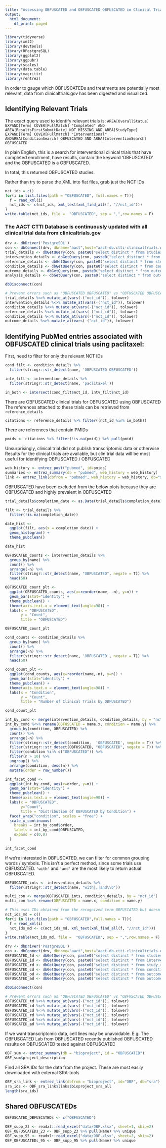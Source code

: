 ```yaml
---
title: "Assessing OBFUSCATED and OBFUSCATED OBFUSCATED in Clinical Trials"
output:
  html_document:
    df_print: paged
---
```


```r
library(tidyverse)
library(xml2)
library(devtools)
library(RPostgreSQL)
library(ggplot2)
library(ggpubr)
library(scales)
library(data.table)
library(magrittr)
library(rentrez)
```

In order to gauge which OBFUSCATEDs and treatments are potentially most relevant, data from clinicaltrials.gov has been digested and visualized.

## Identifying Relevant Trials

The exact query used to identify relevant trials is:
`AREA[OverallStatus] EXPAND[Term] COVER[FullMatch] "Completed" AND AREA[ResultsFirstSubmitDate] NOT MISSING AND AREA[StudyType] EXPAND[Term] COVER[FullMatch] "Interventional" AND`\n `AREA[ConditionSearch] OBFUSCATED AND AREA[InterventionSearch] OBFUSCATED`

In plain English, this is a search for interventional clinical trials that have completed enrollment, have results, contain the keyword 'OBFUSCATED' and the OBFUSCATED is a OBFUSCATED.

In total, this returned OBFUSCATED studies.

Rather than try to parse the XML into flat files, grab just the NCT IDs 
```r
nct_ids = c()
for(i in list.files(path = "OBFUSCATED", full.names = T)){
  f = read_xml(i)
  nct_ids <- c(nct_ids, xml_text(xml_find_all(f, "//nct_id")))
}
write.table(nct_ids, file =  "OBFUSCATED", sep = ",",row.names = F)
```

### The AACT CTTI Database is continuously updated with all clinical trial data from clinicaltrials.gov
```r
drv <- dbDriver('PostgreSQL') 
con <- dbConnect(drv, dbname="aact",host="aact-db.ctti-clinicaltrials.org", port=5432, user="scrichman", password="RGHAACT!$")
trial_details <- dbGetQuery(con, paste0("select distinct * from studies where nct_id in ('",paste(nct_ids, sep = "", collapse = "\',\'"),"')"))
intervention_details <- dbGetQuery(con, paste0("select distinct * from interventions where nct_id in ('",paste(nct_ids, sep = "", collapse = "\',\'"),"')"))
reference_details <- dbGetQuery(con, paste0("select distinct * from study_references where nct_id in ('",paste(nct_ids, sep = "", collapse = "\',\'"),"')"))
condition_details <- dbGetQuery(con, paste0("select distinct * from conditions where nct_id in ('",paste(nct_ids, sep = "", collapse = "\',\'"),"')"))
outcome_details <- dbGetQuery(con, paste0("select distinct * from outcomes where nct_id in ('",paste(nct_ids, sep = "", collapse = "\',\'"),"')"))
analysis_details <- dbGetQuery(con, paste0("select distinct * from outcome_analyses where nct_id in ('",paste(nct_ids, sep = "", collapse = "\',\'"),"')"))

dbDisconnect(con)

# Prevent errors such as "OBFUSCATED OBFUSCATED" vs "OBFUSCATED OBFUSCATED"
trial_details %<>% mutate_at(vars(-("nct_id")), tolower)
intervention_details %<>% mutate_at(vars(-("nct_id")), tolower)
condition_details %<>% mutate_at(vars(-("nct_id")), tolower)
reference_details %<>% mutate_at(vars(-("nct_id")), tolower)
condition_details %<>% mutate_at(vars(-("nct_id")), tolower)
outcome_details %<>% mutate_at(vars(-("nct_id")), tolower)
```

## Identifying PubMed entries associated with OBFUSCATED clinical trials using paclitaxel:

First, need to filter for only the relevant NCT IDs
```r
cond_filt <- condition_details %>% 
  filter(stringr::str_detect(name, 'OBFUSCATED OBFUSCATED')) 

intv_filt <- intervention_details %>% 
  filter(stringr::str_detect(name, 'paclitaxel'))

in_both <- intersect(cond_filt$nct_id, intv_filt$nct_id)
```

There are OBFUSCATED clinical trials for OBFUSCATED using OBFUSCATED
The references attached to these trials can be retrieved from `reference_details`
```r
citations <- reference_details %>% filter((nct_id %in% in_both))
```

There are references that contain PMIDs
```r
pmids <- citations %>% filter(!is.na(pmid)) %>% pull(pmid)
```

Unsurprisingly, clinical trial did not publish transcriptomic data or otherwise\n
Results for the clinical trials are available, but clin trial data will be most useful for identifying OBFUSCATED / OBFUSCATED
```r
web_history <- entrez_post("pubmed", id=pmids)
summaries <- entrez_summary(db = "pubmed", web_history = web_history)
link <- entrez_link(dbfrom = "pubmed", web_history = web_history, db="sra") # does not link to biosample, bioproject, nucleotide, etc., either
```

OBFUSCATED have been excluded from the below plots because they are OBFUSCATED and highly prevalent in OBFUSCATED
```r
trial_details$completion_date <- as.Date(trial_details$completion_date)

filt <- trial_details %>% 
  filter(!is.na(completion_date))

date_hist <- 
  ggplot(filt, aes(x = completion_date)) +
  geom_histogram() +
  theme_pubclean()

date_hist

OBFUSCATED_counts <- intervention_details %>% 
  group_by(name) %>%
  count() %>% 
  arrange(-n) %>%
  filter(stringr::str_detect(name, "OBFUSCATED", negate = T)) %>%
  head(50)

OBFUSCATED_count_plt <- 
  ggplot(OBFUSCATED_counts, aes(x=reorder(name, -n), y=n)) +
  geom_bar(stat="identity") + 
  theme_pubclean() +
  theme(axis.text.x = element_text(angle=90)) +
  labs(x = "OBFUSCATED",
       y = "Count",
       title = "OBFUSCATED")

OBFUSCATED_count_plt

cond_counts <- condition_details %>% 
  group_by(name) %>%
  count() %>% 
  arrange(-n) %>%
  filter(stringr::str_detect(name, 'OBFUSCATED', negate = T)) %>%
  head(50)

cond_count_plt <- 
  ggplot(cond_counts, aes(x=reorder(name,-n), y=n)) +
  geom_bar(stat="identity") +
  theme_pubclean() +
  theme(axis.text.x = element_text(angle=90)) +
  labs(x = "Condition",
       y = "Count",
       title = "Number of Clinical Trials by OBFUSCATED")

cond_count_plt

int_by_cond <- merge(intervention_details, condition_details, by = "nct_id")
int_by_cond %<>% rename(OBFUSCATED = name.x, condition = name.y) %>%
  group_by(condition, OBFUSCATED) %>% 
  count() %>%
  arrange(-n) %>%
  filter(stringr::str_detect(condition,  'OBFUSCATED', negate = T)) %>%
  filter(stringr::str_detect(OBFUSCATED, "OBFUSCATED", negate = T)) %>%
  filter(condition %in% c("OBFUSCATED")) %>%
  filter(n > 10) %>%
  ungroup() %>%
  arrange(condition, desc(n)) %>%
  mutate(order = row_number())

int_facet_cond <- 
  ggplot(int_by_cond, aes(x=order, y=n)) +
  geom_bar(stat="identity") +
  theme_pubclean() +
  theme(axis.text.x = element_text(angle=90)) +
  labs(x = "OBFUSCATED",
       y="Count",
       title = "Distribution of OBFUSCATED by Condition") +
  facet_wrap("condition", scales = "free") + 
  scale_x_continuous(
    breaks = int_by_cond$order,
    labels = int_by_cond$OBFUSCATED,
    expand = c(0,0)
  )
  
int_facet_cond
```

If we're interested in OBFUSCATED, we can filter for common grouping words / symbols.\n
This isn't a perfect method, since some trials use OBFUSCATED.\n
`'with'` and `'and'` are the most likely to return actual OBFUSCATED.
```r
OBFUSCATED_ints <- intervention_details %>%
  filter(stringr::str_detect(name, "with|,|and\\b"))

multi_con <- merge(OBFUSCATED_ints, condition_details, by = "nct_id")
multi_con %<>% rename(OBFUSCATED = name.x, condition = name.y)
```

```r
# This uses IDs obtained from the recognized term OBFUSCATED but doesn't seem to be very accurate
nct_ids_md = c()
for(i in list.files(path = "OBFUSCATED",full.names = T)){
  f = read_xml(i)
  nct_ids_md <- c(nct_ids_md, xml_text(xml_find_all(f, "//nct_id")))
}
write.table(nct_ids_md, file =  "OBFUSCATED", sep = ",",row.names = F)

drv <- dbDriver('PostgreSQL') 
con <- dbConnect(drv, dbname="aact",host="aact-db.ctti-clinicaltrials.org", port=5432, user="REDACTED", password="REDACTED")
OBFUSCATED_td <- dbGetQuery(con, paste0("select distinct * from studies where nct_id in ('",paste(nct_ids_md, sep = "", collapse = "\',\'"),"')"))
OBFUSCATED_id <- dbGetQuery(con, paste0("select distinct * from interventions where nct_id in ('",paste(nct_ids_md, sep = "", collapse = "\',\'"),"')"))
OBFUSCATED_rd <- dbGetQuery(con, paste0("select distinct * from study_references where nct_id in ('",paste(nct_ids_md, sep = "", collapse = "\',\'"),"')"))
OBFUSCATED_cd <- dbGetQuery(con, paste0("select distinct * from conditions where nct_id in ('",paste(nct_ids_md, sep = "", collapse = "\',\'"),"')"))
OBFUSCATED_od <- dbGetQuery(con, paste0("select distinct * from outcomes where nct_id in ('",paste(nct_ids_md, sep = "", collapse = "\',\'"),"')"))
OBFUSCATED_ad <- dbGetQuery(con, paste0("select distinct * from outcome_analyses where nct_id in ('",paste(nct_ids_md, sep = "", collapse = "\',\'"),"')"))

dbDisconnect(con)

# Prevent errors such as "OBFUSCATED OBFUSCATED" vs "OBFUSCATED OBFUSCATED"
OBFUSCATED_td %<>% mutate_at(vars(-("nct_id")), tolower)
OBFUSCATED_id %<>% mutate_at(vars(-("nct_id")), tolower)
OBFUSCATED_cd %<>% mutate_at(vars(-("nct_id")), tolower)
OBFUSCATED_rd %<>% mutate_at(vars(-("nct_id")), tolower)
OBFUSCATED_cd %<>% mutate_at(vars(-("nct_id")), tolower)
OBFUSCATED_ad %<>% mutate_at(vars(-("nct_id")), tolower)
```

If we want transcriptomic data, cell lines may be unavoidable.\n
E.g. The OBFUSCATED Lab from OBFUSCATED recently published OBFUSCATED results on OBFUSCATED tested against OBFUSCATED
```r
OBF_sum <- entrez_summary(db = "bioproject", id = "OBFUSCATED")
OBF_sum$project_description

```

Find all SRA IDs for the data from the project. \n
These are most easily downloaded with external SRA-tools
```r
OBF_sra_link <- entrez_link(dbfrom = "bioproject", id="OBF", db="sra")
sra_ids <- OBF_sra_link$links$bioproject_sra_all
length(sra_ids)
```

## Shared OBFUSCATEDs 
```r
OBFUSCATED_OBFUSCATEDs <- c("OBFUSCATED")

OBF_supp_23 <- readxl::read_excel("data/OBF.xlsx", sheet=1, skip=2)
OBF_OBFUSCATEDs_23 <- OBF_supp_23 %>% pull(Name) %>% unique
OBF_supp_95 <- readxl::read_excel("data/OBF.xlsx", sheet=2, skip=2)
OBF_OBFUSCATEDs_95 <- OBF_supp_95 %>% pull(Name) %>% unique

```
